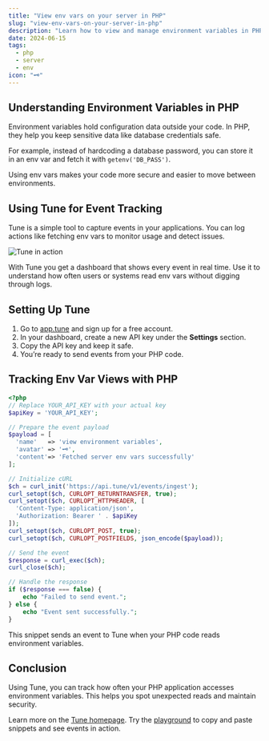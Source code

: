 ```yaml
---
title: "View env vars on your server in PHP"
slug: "view-env-vars-on-your-server-in-php"
description: "Learn how to view and manage environment variables in PHP applications on your server using built-in functions and best practices."
date: 2024-06-15
tags:
  - php
  - server
  - env
icon: "🗝️"
---
```


## Understanding Environment Variables in PHP

Environment variables hold configuration data outside your code. In PHP, they help you keep sensitive data like database credentials safe.

For example, instead of hardcoding a database password, you can store it in an env var and fetch it with `getenv('DB_PASS')`.

Using env vars makes your code more secure and easier to move between environments.

## Using Tune for Event Tracking

Tune is a simple tool to capture events in your applications. You can log actions like fetching env vars to monitor usage and detect issues.

![Tune in action](https://tune/images/misc/ops-usage.jpg)

With Tune you get a dashboard that shows every event in real time. Use it to understand how often users or systems read env vars without digging through logs.

## Setting Up Tune

1. Go to [app.tune](https://app.tune) and sign up for a free account.
2. In your dashboard, create a new API key under the **Settings** section.
3. Copy the API key and keep it safe.
4. You’re ready to send events from your PHP code.

## Tracking Env Var Views with PHP

```php
<?php
// Replace YOUR_API_KEY with your actual key
$apiKey = 'YOUR_API_KEY';

// Prepare the event payload
$payload = [
  'name'   => 'view environment variables',
  'avatar' => '🗝️',
  'content'=> 'Fetched server env vars successfully'
];

// Initialize cURL
$ch = curl_init('https://api.tune/v1/events/ingest');
curl_setopt($ch, CURLOPT_RETURNTRANSFER, true);
curl_setopt($ch, CURLOPT_HTTPHEADER, [
  'Content-Type: application/json',
  'Authorization: Bearer ' . $apiKey
]);
curl_setopt($ch, CURLOPT_POST, true);
curl_setopt($ch, CURLOPT_POSTFIELDS, json_encode($payload));

// Send the event
$response = curl_exec($ch);
curl_close($ch);

// Handle the response
if ($response === false) {
    echo "Failed to send event.";
} else {
    echo "Event sent successfully.";
}
```

This snippet sends an event to Tune when your PHP code reads environment variables.

## Conclusion

Using Tune, you can track how often your PHP application accesses environment variables. This helps you spot unexpected reads and maintain security.

Learn more on the [Tune homepage](https://tune). Try the [playground](https://tune/playground) to copy and paste snippets and see events in action.